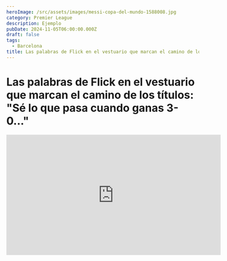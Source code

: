 ```yaml
---
heroImage: /src/assets/images/messi-copa-del-mundo-1588008.jpg
category: Premier League
description: Ejemplo
pubDate: 2024-11-05T06:00:00.000Z
draft: false
tags:
  - Barcelona
title: Las palabras de Flick en el vestuario que marcan el camino de los títulos
---
```


# Las palabras de Flick en el vestuario que marcan el camino de los títulos: "Sé lo que pasa cuando ganas 3-0..."

<iframe
	width='560'
	height='315'
	src='https://www.youtube-nocookie.com/embed/xhYpKhtyWug?si=yRi6X2YkjhKOTJGr'
	title='YouTube video player'
	frameborder='0'
	allow='accelerometer; autoplay; clipboard-write; encrypted-media; gyroscope; picture-in-picture; web-share'
	referrerpolicy='strict-origin-when-cross-origin'
	allowfullscreen
/>
